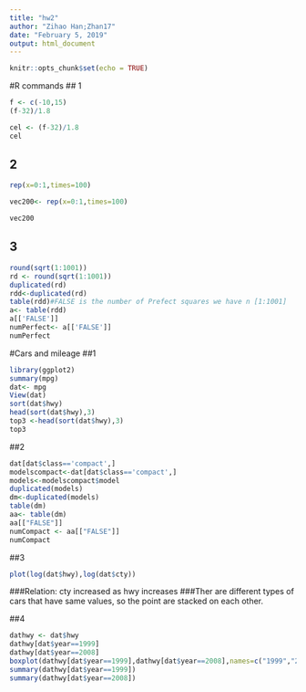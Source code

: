 ```yaml
---
title: "hw2"
author: "Zihao Han;Zhan17"
date: "February 5, 2019"
output: html_document
---
```


```r
knitr::opts_chunk$set(echo = TRUE)
```
#R commands
## 1
```r
f <- c(-10,15)
(f-32)/1.8

cel <- (f-32)/1.8
cel

```
## 2
```r


rep(x=0:1,times=100)

vec200<- rep(x=0:1,times=100)

vec200
```
## 3
```r

round(sqrt(1:1001))
rd <- round(sqrt(1:1001))
duplicated(rd)
rdd<-duplicated(rd)
table(rdd)#FALSE is the number of Prefect squares we have n [1:1001]
a<- table(rdd)
a[['FALSE']]
numPerfect<- a[['FALSE']]
numPerfect
```

#Cars and mileage
##1
```R
library(ggplot2)
summary(mpg)
dat<- mpg
View(dat)
sort(dat$hwy)
head(sort(dat$hwy),3)
top3 <-head(sort(dat$hwy),3)
top3
```
##2
```r
dat[dat$class=='compact',]
modelscompact<-dat[dat$class=='compact',]
models<-modelscompact$model
duplicated(models)
dm<-duplicated(models)
table(dm)
aa<- table(dm)
aa[["FALSE"]]
numCompact <- aa[["FALSE"]]
numCompact
```
##3 
```r
plot(log(dat$hwy),log(dat$cty))
```
###Relation:  cty increased as hwy increases
###Ther are different types of cars that have same values, so the point are stacked on each other.

##4
```r
dathwy <- dat$hwy
dathwy[dat$year==1999]
dathwy[dat$year==2008]
boxplot(dathwy[dat$year==1999],dathwy[dat$year==2008],names=c("1999","2008"))
summary(dathwy[dat$year==1999])
summary(dathwy[dat$year==2008])

```


